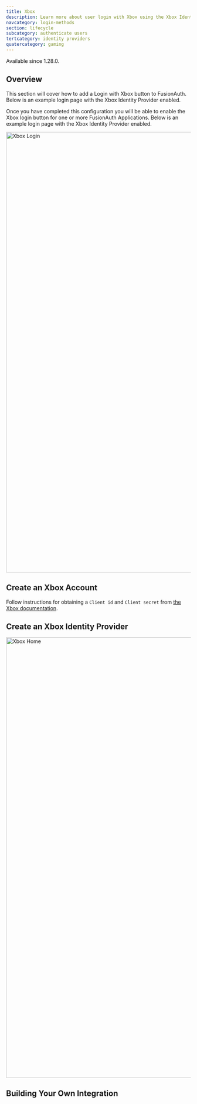 ```yaml
---
title: Xbox
description: Learn more about user login with Xbox using the Xbox Identity Provider.
navcategory: login-methods
section: lifecycle
subcategory: authenticate users
tertcategory: identity providers
quatercategory: gaming
---
```


<PremiumEditionBlurb />

<Aside type="version">
Available since 1.28.0.
</Aside>

## Overview

This section will cover how to add a Login with Xbox button to FusionAuth.
Below is an example login page with the Xbox Identity Provider enabled.

Once you have completed this configuration you will be able to enable the Xbox login button for one or more FusionAuth Applications. Below is an example login page with the Xbox Identity Provider enabled.

<img src="/img/docs/lifecycle/authenticate-users/identity-providers/gaming/login-xbox.png" alt="Xbox Login" role="bottom-cropped" width="1200" />

<IdentityProviderOverviewDiagram identity_provider_name="Xbox" />

## Create an Xbox Account

Follow instructions for obtaining a `Client id` and `Client secret` from [the Xbox documentation](https://docs.microsoft.com/en-us/gaming/xbox-live/get-started/live-getstarted-nav).

## Create an Xbox Identity Provider

<IdpApplicationConfiguration identity_provider="Xbox" />

<img src="/img/docs/lifecycle/authenticate-users/identity-providers/gaming/identity-provider-xbox-add.png" alt="Xbox Home" width="1200" />


<IdpFormFields getStartedHref="https://docs.microsoft.com/en-us/gaming/xbox-live/get-started/live-getstarted-nav"
               getStartedText="Xbox - Getting Started"
               idp="Xbox" linkingStrategy="Create a pending link" />

## Building Your Own Integration

<LoginApiIntegration apiRef="/docs/apis/identity-providers/xbox#complete-the-propsmanual_idp_display_name-login" />
